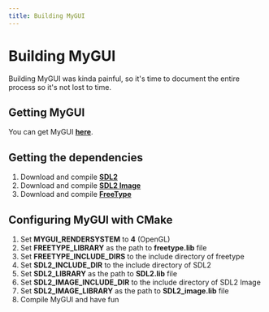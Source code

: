 ```yaml
---
title: Building MyGUI
---
```


# Building MyGUI

Building MyGUI was kinda painful, so it's time to document the entire process so it's not lost to time.

## Getting MyGUI
You can get MyGUI [**here**](https://github.com/MyGUI/mygui).

## Getting the dependencies
1. Download and compile [**SDL2**](https://github.com/libsdl-org/SDL)
2. Download and compile [**SDL2 Image**](https://github.com/libsdl-org/SDL_image)
3. Download and compile [**FreeType**](https://github.com/freetype/freetype)

## Configuring MyGUI with CMake
1. Set **MYGUI_RENDERSYSTEM** to **4** (OpenGL)
2. Set **FREETYPE_LIBRARY** as the path to **freetype.lib** file
3. Set **FREETYPE_INCLUDE_DIRS** to the include directory of freetype
4. Set **SDL2_INCLUDE_DIR** to the include directory of SDL2
5. Set **SDL2_LIBRARY** as the path to **SDL2.lib** file
6. Set **SDL2_IMAGE_INCLUDE_DIR** to the include directory of SDL2 Image
7. Set **SDL2_IMAGE_LIBRARY** as the path to **SDL2_image.lib** file
8. Compile MyGUI and have fun